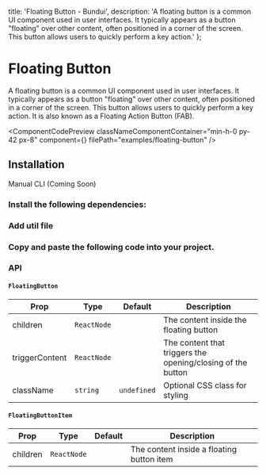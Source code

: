  title: 'Floating Button - Bundui',
  description:
    'A floating button is a common UI component used in user interfaces. It typically appears as a button "floating" over other content, often positioned in a corner of the screen. This button allows users to quickly perform a key action.'
};


# Floating Button

A floating button is a common UI component used in user interfaces. It typically appears as a button "floating" over other content, often positioned in a corner of the screen. This button allows users to quickly perform a key action. It is also known as a Floating Action Button (FAB).

<ComponentCodePreview
  classNameComponentContainer="min-h-0 py-42 px-8"
  component={<FloatingButtonExample />}
  filePath="examples/floating-button"
/>

## Installation

<Tabs defaultValue="manual" className="w-[400px]">
    <TabsList>
        <TabsTrigger value="manual">Manual</TabsTrigger>
        <TabsTrigger disabled value="cli">CLI (Coming Soon)</TabsTrigger>
    </TabsList>
</Tabs>

### Install the following dependencies:

<CodeRenderer code="npm i motion clsx tailwind-merge usehooks-ts" lang="bash" />

### Add util file

<CodeBlock filePath="lib/utils.ts" />

### Copy and paste the following code into your project.

<CodeBlock filePath="components/core/floating-button.tsx" />

### API

#### `FloatingButton`

| Prop           | Type         | Default     | Description                                              |
|----------------|--------------|-------------|----------------------------------------------------------|
| children       | `ReactNode`  |             | The content inside the floating button                   |
| triggerContent | `ReactNode`  |             | The content that triggers the opening/closing of the button |
| className      | `string`     | `undefined` | Optional CSS class for styling                           |

#### `FloatingButtonItem`

| Prop      | Type         | Default     | Description                              |
|-----------|--------------|-------------|------------------------------------------|
| children  | `ReactNode`  |             | The content inside a floating button item |


